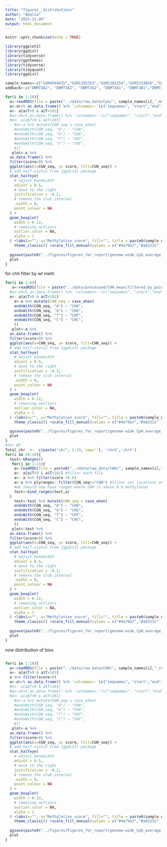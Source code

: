 ```yaml
---
title: "figures__distributions"
author: "Amalia"
date: "2023-11-09"
output: html_document
---
```


```r
knitr::opts_chunk$set(echo = TRUE)
```
```r
library(ggplot2)
library(ggdist)
library(tidyverse)
library(ggthemes)
library(tidyverse)
library(tidyquant)
library(ggdist)

```

```r
sample_names<-c("GSM4594635","GSM1382253","GSM1382254","GSM2533056","GSM4837324","GSM1382255","GSM1382256","GSM1545748","GSM748786","GSM748787")
addback<-c("DNMT3A2", "DNMT3A2", "DNMT3A2", "DNMT3A1", "DNMT3B1","DNMT3B1","DNMT3B1","DNMT3B1","WT")

for(i in 1:10){
  a<-readRDS(file = paste("../data/raw_data/CpG/", sample_names[i],"_mCpG.rds" ,sep=""))
  a<-a%>% as.data.frame() %>% `colnames<-`(c("seqnames", "start","end","width","strand","T","M", "CGN_seq", "score")) %>% makeGRangesFromDataFrame(keep.extra.columns = T) 
  a<- a[a$T>9 & a$T<101]
  #a<-a%>% as.data.frame() %>% `colnames<-`(c("seqnames", "start","end","width","strand","T","M", "CGN_seq", "score")) %>% makeGRangesFromDataFrame(keep.extra.columns = T) 
  #a<- a[a$T>9 & a$T<101]
    #a<-a %>% mutate(CHN_seq = case_when(
    #endsWith(CGN_seq, "A") ~ "CHA",
    #endsWith(CGN_seq, "G") ~ "CHG",
    #endsWith(CGN_seq, "T") ~ "CHT",
    #endsWith(CGN_seq, "C") ~ "CHC",
    #))
   plot<-a %>% 
  as.data.frame() %>% 
  filter(score>0) %>% 
  ggplot(aes(x=CGN_seq, y= score, fill=CGN_seq)) +
  # add half-violin from {ggdist} package
  stat_halfeye(
    # adjust bandwidth
    adjust = 0.5,
    # move to the right
    justification = -0.2,
    # remove the slub interval
    .width = 0,
    point_colour = NA
  ) +
  geom_boxplot(
    width = 0.12,
    # removing outliers
    outlier.color = NA,
    alpha = 1
  ) +labs(x="", y="Methylation score", fill="", title = paste0(sample_names[i],"_",addback[i]))+
    theme_classic() +scale_fill_manual(values = c("#4e79a7","#a83232" ,"#6f5090","#ffa64d"))
  
  ggsave(paste0("../figures/Figures_for_report/genome-wide_CpG_average_distributions/", sample_names[i], ".png"), plot = plot)
  plot
}

```

for chh filter by wt meth
```r
for(i in 1:8){
   a<-readRDS(file = paste("../data/processed/CHH_mean/filtered_by_point8_WTmeth/", sample_names[i],".rds" ,sep=""))
  #a<-a%>% as.data.frame() %>% `colnames<-`(c("seqnames", "start","end","width","strand","T","M", "CGN_seq", "score")) %>% makeGRangesFromDataFrame(keep.extra.columns = T) 
  a<- a[a$T>9 & a$T<101]
    a<-a %>% mutate(CHN_seq = case_when(
    endsWith(CGN_seq, "A") ~ "CHA",
    endsWith(CGN_seq, "G") ~ "CHG",
    endsWith(CGN_seq, "T") ~ "CHT",
    endsWith(CGN_seq, "C") ~ "CHC",
    ))
   plot<-a %>% 
  as.data.frame() %>% 
  filter(score>0) %>% 
  ggplot(aes(x=CHN_seq, y= score, fill=CHN_seq)) +
  # add half-violin from {ggdist} package
  stat_halfeye(
    # adjust bandwidth
    adjust = 0.5,
    # move to the right
    justification = -0.2,
    # remove the slub interval
    .width = 0,
    point_colour = NA
  ) +
  geom_boxplot(
    width = 0.12,
    # removing outliers
    outlier.color = NA,
    alpha = 1
  ) +labs(x="", y="Methylation score", fill="", title = paste0(sample_names[i],"_",addback[i]))+
    theme_classic() +scale_fill_manual(values = c("#4e79a7","#a83232" ,"#6f5090","#ffa64d"))
  
  ggsave(paste0("../figures/Figures_for_report/genome-wide_CpH_average_distributions/", sample_names[i], ".png"), plot = plot)
  plot
}
#for WT
Total_chr  <-  c(paste("chr", 1:19, sep=''), 'chrX','chrY')
for(i in 10:10){
  test<-GRanges()
   for(j in 1:21){
    a<-readRDS(file = paste0("../data/raw_data/CHH/", sample_names[i],"_", Total_chr[j],".rds"))
    a<- a[a$T>9 & a$T<101] #filter each file
    a<- a %>% filter(score >0.8)
    a<-a %>% plyranges::filter(CGN_seq!="CNN") #filter out locations where we dont hav ethe trinucleotide sequence
    #we should now have ranges where CHH is above 0.8 methylated
    test<-bind_ranges(test,a)
  }
    test<-test %>% mutate(CHN_seq = case_when(
    endsWith(CGN_seq, "A") ~ "CHA",
    endsWith(CGN_seq, "G") ~ "CHG",
    endsWith(CGN_seq, "T") ~ "CHT",
    endsWith(CGN_seq, "C") ~ "CHC",
    ))
   plot<-test %>% 
  as.data.frame() %>% 
  filter(score>0) %>% 
  ggplot(aes(x=CHN_seq, y= score, fill=CHN_seq)) +
  # add half-violin from {ggdist} package
  stat_halfeye(
    # adjust bandwidth
    adjust = 0.5,
    # move to the right
    justification = -0.2,
    # remove the slub interval
    .width = 0,
    point_colour = NA
  ) +
  geom_boxplot(
    width = 0.12,
    # removing outliers
    outlier.color = NA,
    alpha = 1
  ) +labs(x="", y="Methylation score", fill="", title = paste0(sample_names[i],"_",addback[i]))+
    theme_classic() +scale_fill_manual(values = c("#4e79a7","#a83232" ,"#6f5090","#ffa64d"))
  
  ggsave(paste0("../figures/Figures_for_report/genome-wide_CpH_average_distributions/", sample_names[i], ".png"), plot = plot)
  plot
}
```





now distribution of bins
```r

```

```r
for(i in 1:10){
  a<-readRDS(file = paste("../data/raw_data/CHH/", sample_names[i],"_chr1.rds" ,sep=""))
  a<- a[a$T>9 & a$T<101]
  a %>% filter(score>0)
  a<-a%>% as.data.frame() %>% `colnames<-`(c("seqnames", "start","end","width","strand","T","M", "score", "CGN_seq")) %>% makeGRangesFromDataFrame(keep.extra.columns = T) 
  #a<- a[a$T>9 & a$T<101]
  #a<-a%>% as.data.frame() %>% `colnames<-`(c("seqnames", "start","end","width","strand","T","M", "CGN_seq", "score")) %>% makeGRangesFromDataFrame(keep.extra.columns = T) 
  #a<- a[a$T>9 & a$T<101]
    #a<-a %>% mutate(CHN_seq = case_when(
    #endsWith(CGN_seq, "A") ~ "CHA",
    #endsWith(CGN_seq, "G") ~ "CHG",
    #endsWith(CGN_seq, "T") ~ "CHT",
    #endsWith(CGN_seq, "C") ~ "CHC",
    #))
   plot<-a %>% 
  as.data.frame() %>% 
  filter(score>0) %>% 
  ggplot(aes(x=CGN_seq, y= score, fill=CGN_seq)) +
  # add half-violin from {ggdist} package
  stat_halfeye(
    # adjust bandwidth
    adjust = 0.5,
    # move to the right
    justification = -0.2,
    # remove the slub interval
    .width = 0,
    point_colour = NA
  ) +
  geom_boxplot(
    width = 0.12,
    # removing outliers
    outlier.color = NA,
    alpha = 1
  ) +labs(x="", y="Methylation score", fill="", title = paste0(sample_names[i],"_",addback[i]))+
    theme_classic() +scale_fill_manual(values = c("#4e79a7","#a83232" ,"#6f5090","#ffa64d"))
  
  ggsave(paste0("../figures/Figures_for_report/genome-wide_CpG_average_distributions/", sample_names[i], ".png"), plot = plot)
  plot
}

```


